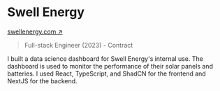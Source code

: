# Swell Energy

<Thick>[swellenergy.com ↗](https://swellenergy.com/)</Thick>

> Full-stack Engineer (2023) - Contract

I built a data science dashboard for Swell Energy's internal use. The dashboard is used to monitor the performance of their solar panels and batteries. I used React, TypeScript, and ShadCN for the frontend and NextJS for the backend.
